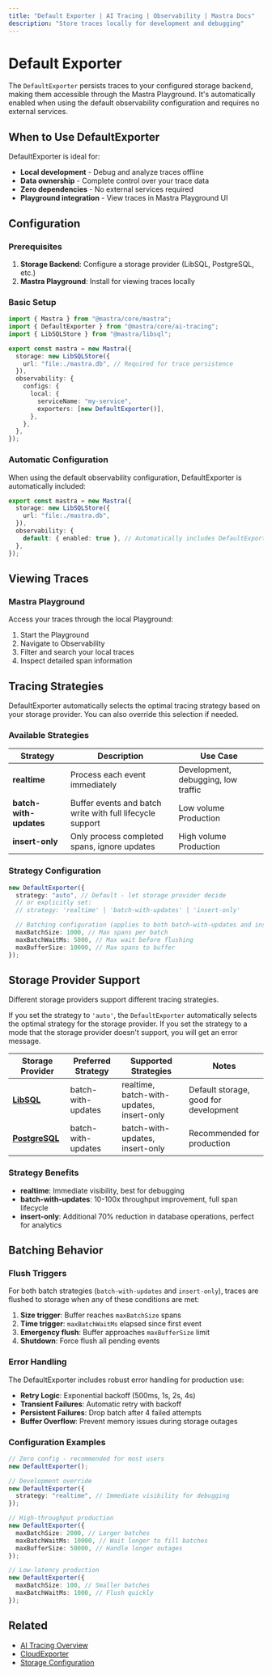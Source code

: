 ```yaml
---
title: "Default Exporter | AI Tracing | Observability | Mastra Docs"
description: "Store traces locally for development and debugging"
---
```


# Default Exporter

The `DefaultExporter` persists traces to your configured storage backend, making them accessible through the Mastra Playground. It's automatically enabled when using the default observability configuration and requires no external services.

## When to Use DefaultExporter

DefaultExporter is ideal for:

- **Local development** - Debug and analyze traces offline
- **Data ownership** - Complete control over your trace data
- **Zero dependencies** - No external services required
- **Playground integration** - View traces in Mastra Playground UI

## Configuration

### Prerequisites

1. **Storage Backend**: Configure a storage provider (LibSQL, PostgreSQL, etc.)
2. **Mastra Playground**: Install for viewing traces locally

### Basic Setup

```typescript title="src/mastra/index.ts"
import { Mastra } from "@mastra/core/mastra";
import { DefaultExporter } from "@mastra/core/ai-tracing";
import { LibSQLStore } from "@mastra/libsql";

export const mastra = new Mastra({
  storage: new LibSQLStore({
    url: "file:./mastra.db", // Required for trace persistence
  }),
  observability: {
    configs: {
      local: {
        serviceName: "my-service",
        exporters: [new DefaultExporter()],
      },
    },
  },
});
```

### Automatic Configuration

When using the default observability configuration, DefaultExporter is automatically included:

```typescript
export const mastra = new Mastra({
  storage: new LibSQLStore({
    url: "file:./mastra.db",
  }),
  observability: {
    default: { enabled: true }, // Automatically includes DefaultExporter
  },
});
```

## Viewing Traces

### Mastra Playground

Access your traces through the local Playground:

1. Start the Playground
2. Navigate to Observability
3. Filter and search your local traces
4. Inspect detailed span information

## Tracing Strategies

DefaultExporter automatically selects the optimal tracing strategy based on your storage provider. You can also override this selection if needed.

### Available Strategies

| Strategy               | Description                                               | Use Case                            |
| ---------------------- | --------------------------------------------------------- | ----------------------------------- |
| **realtime**           | Process each event immediately                            | Development, debugging, low traffic |
| **batch-with-updates** | Buffer events and batch write with full lifecycle support | Low volume Production               |
| **insert-only**        | Only process completed spans, ignore updates              | High volume Production              |

### Strategy Configuration

```typescript
new DefaultExporter({
  strategy: "auto", // Default - let storage provider decide
  // or explicitly set:
  // strategy: 'realtime' | 'batch-with-updates' | 'insert-only'

  // Batching configuration (applies to both batch-with-updates and insert-only)
  maxBatchSize: 1000, // Max spans per batch
  maxBatchWaitMs: 5000, // Max wait before flushing
  maxBufferSize: 10000, // Max spans to buffer
});
```

## Storage Provider Support

Different storage providers support different tracing strategies.

If you set the strategy to `'auto'`, the `DefaultExporter` automatically selects the optimal strategy for the storage provider. If you set the strategy to a mode that the storage provider doesn't support, you will get an error message.

| Storage Provider                                | Preferred Strategy | Supported Strategies                      | Notes                                 |
| ----------------------------------------------- | ------------------ | ----------------------------------------- | ------------------------------------- |
| **[LibSQL](/reference/storage/libsql)**         | batch-with-updates | realtime, batch-with-updates, insert-only | Default storage, good for development |
| **[PostgreSQL](/reference/storage/postgresql)** | batch-with-updates | batch-with-updates, insert-only           | Recommended for production            |

### Strategy Benefits

- **realtime**: Immediate visibility, best for debugging
- **batch-with-updates**: 10-100x throughput improvement, full span lifecycle
- **insert-only**: Additional 70% reduction in database operations, perfect for analytics

## Batching Behavior

### Flush Triggers

For both batch strategies (`batch-with-updates` and `insert-only`), traces are flushed to storage when any of these conditions are met:

1. **Size trigger**: Buffer reaches `maxBatchSize` spans
2. **Time trigger**: `maxBatchWaitMs` elapsed since first event
3. **Emergency flush**: Buffer approaches `maxBufferSize` limit
4. **Shutdown**: Force flush all pending events

### Error Handling

The DefaultExporter includes robust error handling for production use:

- **Retry Logic**: Exponential backoff (500ms, 1s, 2s, 4s)
- **Transient Failures**: Automatic retry with backoff
- **Persistent Failures**: Drop batch after 4 failed attempts
- **Buffer Overflow**: Prevent memory issues during storage outages

### Configuration Examples

```typescript
// Zero config - recommended for most users
new DefaultExporter();

// Development override
new DefaultExporter({
  strategy: "realtime", // Immediate visibility for debugging
});

// High-throughput production
new DefaultExporter({
  maxBatchSize: 2000, // Larger batches
  maxBatchWaitMs: 10000, // Wait longer to fill batches
  maxBufferSize: 50000, // Handle longer outages
});

// Low-latency production
new DefaultExporter({
  maxBatchSize: 100, // Smaller batches
  maxBatchWaitMs: 1000, // Flush quickly
});
```

## Related

- [AI Tracing Overview](/docs/observability/ai-tracing/overview)
- [CloudExporter](/docs/observability/ai-tracing/exporters/cloud)
- [Storage Configuration](/docs/server-db/storage)
